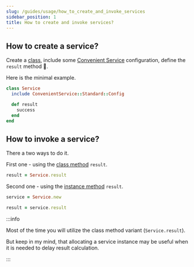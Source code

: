 ```yaml
---
slug: /guides/usage/how_to_create_and_invoke_services
sidebar_position: 1
title: How to create and invoke services?
---
```


## How to create a service?

Create a [class](https://ruby-doc.org/core-2.7.1/Class.html), include some [Convenient Service](/) configuration, define the `result` method 🙂.

Here is the minimal example.

```ruby
class Service
  include ConvenientService::Standard::Config

  def result
    success
  end
end
```

## How to invoke a service?

There a two ways to do it.

First one - using the [class method](https://ruby-doc.org/core-2.7.1/doc/syntax/methods_rdoc.html#label-Scope) `result`.

```ruby
result = Service.result
```

Second one - using the [instance method](https://ruby-doc.org/core-2.7.1/doc/syntax/methods_rdoc.html#label-Scope) `result`.

```ruby
service = Service.new

result = service.result
```

:::info

Most of the time you will utilize the class method variant (`Service.result`).

But keep in my mind, that allocating a service instance may be useful when it is needed to delay result calculation.

:::
